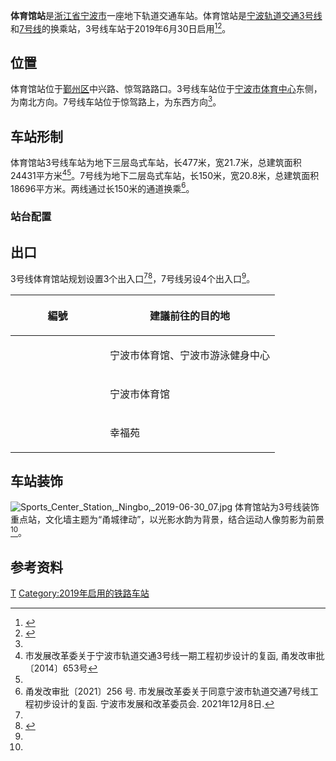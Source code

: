 {{Infobox station
| name = 体育馆站
| eng_name = Sports Center Station
| linecolour = {{NingboRT color|3|s}}
| linecolour2 = {{NingboRT color|7|s}} 
| symbol_location = 
| symbol = 
| type = [[地铁站|地铁站]]
| image = Sports Center Station, Ningbo, 2019-06-30 02.jpg
| caption = 体育馆站站厅，摄于2019年
| address = 中兴路、惊驾路路口
| borough = [[浙江省|浙江省]][[宁波市|宁波市]][[鄞州区|鄞州区]]
| country = {{CHN}}
| coordinates = {{coord|display=inline,title|format=dms|Region:CN_Railway_Station}}
| owned = [[宁波市轨道交通集团有限公司|宁波市轨道交通集团]]
| operator = 宁波市轨道交通集团运营分公司
| line = {{NingboRT Sign|3|full}}<br/>{{NingboRT Sign|7|full}}
| distance = 
| platform = {{NingboRT Sign|3|short}} 1个[[岛式站台|岛式站台]]<br/>{{NingboRT Sign|7|short}} 1个[[岛式站台|岛式站台]]
| tracks = {{NingboRT Sign|3|short}} 2条<br/>{{NingboRT Sign|7|short}} 2条
| bus_routes = <!--公交线路-->
| bus_stands = <!--公交站数量-->
| connections = <!--换乘交通-->
| structure = 地下车站
| hall = 地下站厅
| interchange = 通道换乘
| elevator = 2部
| exits = 3个
| disabled = <!--无障碍设施-->
| depth = <!--车站埋深-->
| levels = 3层
| architect = 
| architectural_style = 
| colour = {{NingboRT Sign|3|short}} {{colorbox|#0080FF|border=black}} 湖蓝
| status = 在用
| built = 2019年
| opened = {{NingboRT Sign|3|short}} {{NingboRT Dater|year|month|day|line=3}}
| closed = 
| former = 
| passengers = 
| pass_year = 
| pass_rank = 
| station_hours =
| hours = 
| first = {{NingboRT Sign|3|short}}<br/>{{NingboRT Time|3大金F|0:06}}<br/>{{NingboRT Time|3高大F|0:22}}
| last = {{NingboRT Sign|3|short}}<br/>{{NingboRT Time|3大金L|0:06}}<br/>{{NingboRT Time|3金大L|0:49}}
| adjacent = {{s-rail-start}}
{{s-rail|title=NingboRT}}
{{s-line new|system=NingboRT|line=3|previous=明楼|next=樱花公园}}
{{s-line new|system=NingboRT|line=7|previous=惊驾路|next=福民公园|notemid={{NingboRT Dater|year|开通|line=7}}}}
{{s-end}}
| route_map =
{{bs-map|inline=1|legend=0
|top=往[[明楼站|明楼站]]
|map=
utSTRf\\\utSTRg
utSTR+BSl\BS\BS\utSTR+BSr
utSTR+BSl\BS\BS\utSTR+BSr
utABZg2\utSTRc3\utSTRc2\utABZg3
utSTR!~utSTRc1\utABZ4+2f\utABZ1+3f\utSTR!~utSTRc4
utSTR\utABZg+1\utABZg+4\utSTR
utSTR\utSTR\utSTR\utSTR
utSTR!~utSTRc2\utABZg3\utABZg2\utSTR!~utSTRc3
utABZg+1\utENDEe!~utSTRc4\utENDEe!~utSTRc1\utABZg+4
utSTRf\\\utSTRg
|bottom=往[[樱花公园站|樱花公园站]]
}}
}}
'''体育馆站'''是[[浙江省|浙江省]][[宁波市|宁波市]]一座地下轨道交通车站。体育馆站是[[宁波轨道交通3号线|宁波轨道交通3号线]]和[[宁波轨道交通7号线|7号线]]的换乘站，3号线车站于2019年6月30日启用<ref name="main-3">{{cite web|url=http://daily.cnnb.com.cn/nbrb/images/2014-12/24/A2/nbrb20141224a02.pdf|title=宁波地铁3号线一期开工|author=冯瑄|publisher=宁波日报|date=2014-12-24|accessdate=2014-12-26|archive-date=2014-12-26|archive-url=https://web.archive.org/web/20141226155000/http://daily.cnnb.com.cn/nbrb/images/2014-12/24/A2/nbrb20141224a02.pdf|dead-url=no}}</ref><ref name="open-expect">{{cite web|title=宁波轨交3号线一期6月30日试运营 你想了解的信息都在这|url=http://news.cnnb.com.cn/system/2019/06/20/030061147.shtml|publisher=中国宁波网|author=张燕|date=2019-06-20|accessdate=2019-06-20|archive-date=2019-06-20|archive-url=https://web.archive.org/web/20190620160027/http://news.cnnb.com.cn/system/2019/06/20/030061147.shtml|dead-url=no}}</ref>。

== 位置 ==
体育馆站位于[[鄞州区|鄞州区]]中兴路、惊驾路路口。3号线车站位于[[宁波市体育中心|宁波市体育中心]]东侧，为南北方向。7号线车站位于惊驾路上，为东西方向<ref name="main-3" />。

== 车站形制 ==
体育馆站3号线车站为地下三层岛式车站，长477米，宽21.7米，总建筑面积24431平方米<ref name="design">市发展改革委关于宁波市轨道交通3号线一期工程初步设计的复函, 甬发改审批〔2014〕653号</ref><ref name="main-3" />。7号线为地下二层岛式车站，长150米，宽20.8米，总建筑面积18696平方米。两线通过长150米的通道换乘<ref name="main-7">甬发改审批〔2021〕256 号. 市发展改革委关于同意宁波市轨道交通7号线工程初步设计的复函. 宁波市发展和改革委员会. 2021年12月8日.</ref>。

=== 站台配置 ===
{{RenderStations|system=NingboRT|
{{RailStStart|西}}
{{RailStLine|1|1|dir=l|{{NingboRT Sign|3}} $$樱花公园$$・{{NingboRT Terminus|3|right}}方向}}
{{RailStPlatform|岛}}
{{RailStLine|2|2|dir=r|{{NingboRT Sign|3}} $$明楼$$・{{NingboRT Terminus|3|left}}方向}}
{{RailStEnd|东}}
}}

== 出口 ==
3号线体育馆站规划设置3个出入口<ref name="design" /><ref name=":0">{{Cite web|title=体育馆站综合资讯图|url=http://www.nbmetro.com/line_ajax.php?1/55|accessdate=2019-06-29|author=|date=|format=|publisher=宁波市轨道交通集团有限公司|language=}}</ref>，7号线另设4个出入口<ref name="main-7" />。

{| class="wikitable"
! width=135px | 編號 !! 建議前往的目的地
|-
| {{NingboRT Exit|A}}
| 宁波市体育馆、宁波市游泳健身中心
|-
| {{NingboRT Exit|B|comment=E}}
| 宁波市体育馆
|-
| {{NingboRT Exit|D}}
| 幸福苑
|}

== 车站装饰 ==
[[File:Sports_Center_Station,_Ningbo,_2019-06-30_07.jpg|thumb]]
体育馆站为3号线装饰重点站，文化墙主题为“甬城律动”，以光影水韵为背景，结合运动人像剪影为前景<ref name="open-expect" />。

== 参考资料 ==
{{reflist}}

{{宁波轨道交通3号线|T}}
{{宁波轨道交通7号线|T}}

[[Category:鄞州区轨道交通车站|T]]
[[Category:2019年启用的铁路车站|Category:2019年启用的铁路车站]]